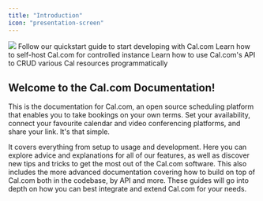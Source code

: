 ```yaml
---
title: "Introduction"
icon: "presentation-screen"
---
```


<img src="/images/i1440x910-pNoAmSPnktzZ_ecaypm.webp" />

<CardGroup cols={2}>
  <Card href="/developing/local-development" title="Start developing" icon="rocket">
    Follow our quickstart guide to start developing with Cal.com
  </Card>
  <Card href="/self-hosting" title="Self Host" icon="server">
    Learn how to self-host Cal.com for controlled instance
  </Card>
  <Card href="/api-reference/v2" title="API" icon="code">
    Learn how to use Cal.com's API to CRUD various Cal resources programmatically
  </Card>
</CardGroup>

## Welcome to the Cal.com Documentation!

This is the documentation for Cal.com, an open source scheduling platform that enables you to take bookings on your own terms. Set your availability, connect your favourite calendar and video conferencing platforms, and share your link. It's that simple.

It covers everything from setup to usage and development. Here you can explore advice and explanations for all of our features, as well as discover new tips and tricks to get the most out of the Cal.com software. This also includes the more advanced documentation covering how to build on top of Cal.com both in the codebase, by API and more. These guides will go into depth on how you can best integrate and extend Cal.com for your needs.
